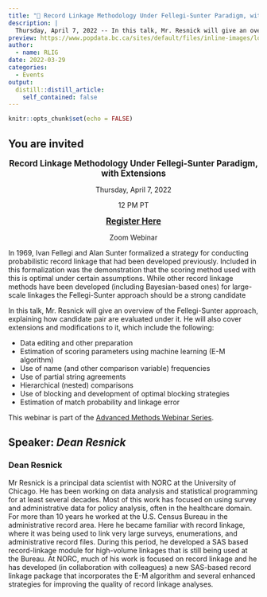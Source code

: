 ```yaml
---
title: "📢 Record Linkage Methodology Under Fellegi-Sunter Paradigm, with Extensions"
description: |
  Thursday, April 7, 2022 -- In this talk, Mr. Resnick will give an overview of the Fellegi-Sunter approach, explaining how candidate pair are evaluated under it. He will also cover extensions and modifications to it.
preview: https://www.popdata.bc.ca/sites/default/files/inline-images/logos/PDBC_pantones_nowords.jpg
author:
  - name: RLIG
date: 2022-03-29
categories:
  - Events
output:
  distill::distill_article:
    self_contained: false
---
```



```r
knitr::opts_chunk$set(echo = FALSE)
```


## You are invited

<center>

<big>**Record Linkage Methodology Under Fellegi-Sunter Paradigm, with Extensions
**</big>

Thursday, April 7, 2022

12 PM PT

<big>
[**Register Here**](https://www.popdata.bc.ca/events/etu/webinar/Adv_Meths_Apr07_2022)
</big>

Zoom Webinar

</center>


In 1969, Ivan Fellegi and Alan Sunter formalized a strategy for conducting probabilistic record linkage that had been developed previously. Included in this formalization was the demonstration that the scoring method used with this is optimal under certain assumptions. While other record linkage methods have been developed (including Bayesian-based ones) for large-scale linkages the Fellegi-Sunter approach should be a strong candidate

In this talk, Mr. Resnick will give an overview of the Fellegi-Sunter approach, explaining how candidate pair are evaluated under it. He will also cover extensions and modifications to it, which include the following:

- Data editing and other preparation
- Estimation of scoring parameters using machine learning (E-M algorithm)
- Use of name (and other comparison variable) frequencies
- Use of partial string agreements
- Hierarchical (nested) comparisons
- Use of blocking and development of optimal blocking strategies
- Estimation of match probability and linkage error

This webinar is part of the [Advanced Methods Webinar Series](https://www.popdata.bc.ca/events/etu/webinar_series/Advanced_Methods).


## Speaker: *Dean Resnick*

### **Dean Resnick** 

Mr Resnick is a principal data scientist with NORC at the University of Chicago. He has been working on data analysis and statistical programming for at least several decades. Most of this work has focused on using survey and administrative data for policy analysis, often in the healthcare domain. For more than 10 years he worked at the U.S. Census Bureau in the administrative record area. Here he became familiar with record linkage, where it was being used to link very large surveys, enumerations, and administrative record files. During this period, he developed a SAS based record-linkage module for high-volume linkages that is still being used at the Bureau. At NORC, much of his work is focused on record linkage and he has developed (in collaboration with colleagues) a new SAS-based record linkage package that incorporates the E-M algorithm and several enhanced strategies for improving the quality of record linkage analyses.







